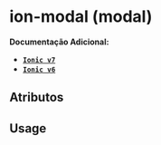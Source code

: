 
<Meta of={modalStories} />

# ion-modal (modal)

**Documentação Adicional:**

- **[`Ionic v7`](https://ionicframework.com/docs/api/modal)**
- **[`Ionic v6`](https://ionicframework.com/docs/v6/api/modal)**

## Atributos

<Canvas of={modalStories.Default} />
<Controls of={modalStories.Default} />

## Usage

```ts
// modal-example.ts

async function openModal() {
  const modal = await modalController.create({
    component: 'modal-example',
    cssClass: 'tp-modal'
  });

  await modal.present();
}

async function closeModal() {
  await modal.dismiss();
}
```

```html
<!-- modal-example.html -->

```
